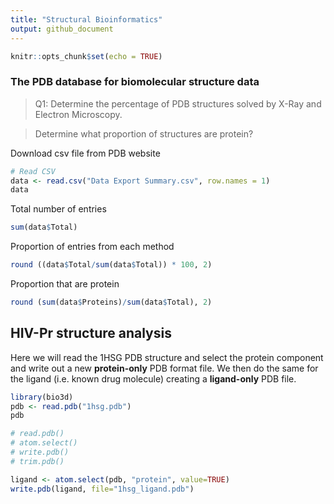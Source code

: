 ```yaml
---
title: "Structural Bioinformatics"
output: github_document
---
```


```r
knitr::opts_chunk$set(echo = TRUE)
```

### The PDB database for biomolecular structure data

> Q1: Determine the percentage of PDB structures solved by X-Ray and Electron Microscopy. 

> Determine what proportion of structures are protein?

Download csv file from PDB website
```r
# Read CSV
data <- read.csv("Data Export Summary.csv", row.names = 1)
data
```

Total number of entries
```r
sum(data$Total)
```

Proportion of entries from each method 
```r
round ((data$Total/sum(data$Total)) * 100, 2)
```

Proportion that are protein
```r
round (sum(data$Proteins)/sum(data$Total), 2)
```

## HIV-Pr structure analysis 

Here we will read the 1HSG PDB structure and select the protein component and write out a new **protein-only** PDB format file. We then do the same for the ligand (i.e. known drug molecule) creating a **ligand-only** PDB file. 
```r
library(bio3d)
pdb <- read.pdb("1hsg.pdb")
pdb
```

```r
# read.pdb()
# atom.select()
# write.pdb()
# trim.pdb()
```

```r
ligand <- atom.select(pdb, "protein", value=TRUE)
write.pdb(ligand, file="1hsg_ligand.pdb")
```
